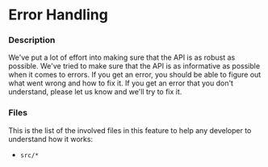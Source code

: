 # Error Handling
### Description
We've put a lot of effort into making sure that the API is as robust as possible. We've tried to make sure that the API is as informative as possible when it comes to errors. If you get an error, you should be able to figure out what went wrong and how to fix it. If you get an error that you don't understand, please let us know and we'll try to fix it.
### Files
This is the list of the involved files in this feature to help any developer to understand how it works:
- ```src/*```